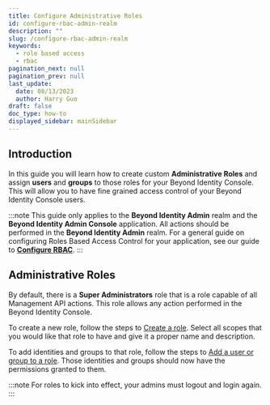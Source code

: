 ```yaml
---
title: Configure Administrative Roles
id: configure-rbac-admin-realm
description: ""
slug: /configure-rbac-admin-realm
keywords:
  - role based access
  - rbac
pagination_next: null
pagination_prev: null
last_update:
  date: 08/13/2023
  author: Harry Guo
draft: false
doc_type: how-to
displayed_sidebar: mainSidebar
---
```


## Introduction

In this guide you will learn how to create custom **Administrative Roles** and assign **users** and **groups** to those roles for your Beyond Identity Console.
This will allow you to have fine grained access control of your Beyond Identity Console users.

:::note
This guide only applies to the **Beyond Identity Admin** realm and the **Beyond Identity Admin Console** application. All actions should be performed in the **Beyond Identity Admin** realm. 
For a general guide on configuring Roles Based Access Control for your application, see our guide to **[Configure RBAC](/docs/next/configure-rbac)**.
:::

## Administrative Roles

By default, there is a **Super Administrators** role that is a role capable of all Management API actions. This role allows any action performed in the Beyond Identity Console.

To create a new role, follow the steps to [Create a role](docs/next/create-role). Select all scopes that you would like that role to have and give it a proper name and description.

To add identities and groups to that role, follow the steps to [Add a user or group to a role](/docs/next/add-user-group-to-role). Those identities and groups should now have the
permissions granted to them.

:::note
For roles to kick into effect, your admins must logout and login again.
:::
